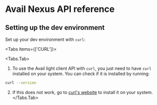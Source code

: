
# Avail Nexus API reference

## Setting up the dev environment

Set up your dev environment with `curl`:

<Tabs items={['CURL']}>

<Tabs.Tab>

1. To use the Avail light client API with `curl`, you just need to have `curl` installed on your system. 
You can check if it is installed by running:

```sh
curl --version
```

2. If this does not work, go to [curl's website](https://curl.se/) to install it on your system. 
</Tabs.Tab>

</Tabs>